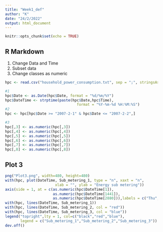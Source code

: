 ---
title: "Week1_def"
author: "K"
date: "24/2/2022"
output: html_document
---

```{r setup, include=FALSE}
knitr::opts_chunk$set(echo = TRUE)
```

## R Markdown

1) Change Data and Time
2) Subset data
3) Change classes as numeric

```{r cars}
hpc <- read.csv("household_power_consumption.txt", sep = ";", stringsAsFactors = FALSE)

#1
hpc$Date <- as.Date(hpc$Date, format = "%d/%m/%Y")
hpc$DateTime <- strptime(paste(hpc$Date,hpc$Time),
                                 format = "%Y-%m-%d %H:%M:%S")
#2
hpc <- hpc[hpc$Date >= "2007-2-1" & hpc$Date <= "2007-2-2",]

#3
hpc[,3] <- as.numeric(hpc[,3])
hpc[,4] <- as.numeric(hpc[,4])
hpc[,5] <- as.numeric(hpc[,5])
hpc[,6] <- as.numeric(hpc[,6])
hpc[,7] <- as.numeric(hpc[,7])
hpc[,8] <- as.numeric(hpc[,8])
```


## Plot 3

```{r Plot 3}
png("Plot3.png", width=480, height=480)
with(hpc, plot(DateTime, Sub_metering_1, type = "n", xaxt = "n",
                       xlab = "", ylab = "Energy sub metering"))
axis(side = 1, at = c(as.numeric(hpc$DateTime[1]),
                      as.numeric(hpc$DateTime[1441]),
                      as.numeric(hpc$DateTime[2880])),labels = c("Thu","Fri","Sat"))
with(hpc, lines(DateTime, Sub_metering_1))
with(hpc, lines(DateTime, Sub_metering_2, col = "red"))
with(hpc, lines(DateTime, Sub_metering_3, col = "blue"))
legend("topright",lty = 1, col=c("black","red","blue"),
       legend = c("Sub_metering_1","Sub_metering_2","Sub_metering_3"))
dev.off()
```



